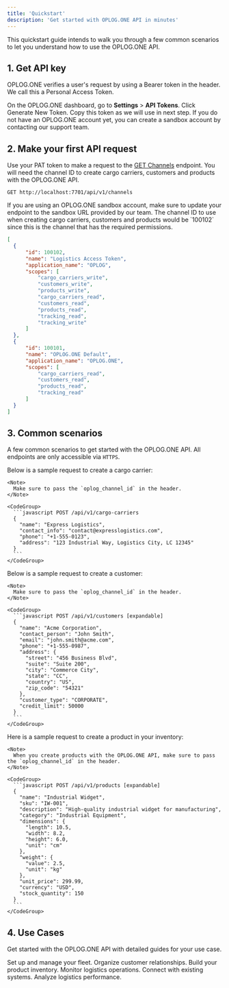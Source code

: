 ```yaml
---
title: 'Quickstart'
description: 'Get started with OPLOG.ONE API in minutes'
---
```


This quickstart guide intends to walk you through a few common scenarios to let you understand how to use the OPLOG.ONE API.

## 1. Get API key

OPLOG.ONE verifies a user's request by using a Bearer token in the header. We call this a Personal Access Token.

On the OPLOG.ONE dashboard, go to **Settings** > **API Tokens**. Click Generate New Token. Copy this token as we will use in next step. If you do not have an OPLOG.ONE account yet, you can create a sandbox account by contacting our support team.

## 2. Make your first API request

Use your PAT token to make a request to the [GET Channels](http://localhost:7701/api/v1/channels) endpoint. You will need the channel ID to create cargo carriers, customers and products with the OPLOG.ONE API.

```
GET http://localhost:7701/api/v1/channels
```

<Tip>
  If you are using an OPLOG.ONE sandbox account, make sure to update your endpoint to the sandbox URL provided by our team.
</Tip>

<Accordion title="Example response">
  The channel ID to use when creating cargo carriers, customers and products would be `100102` since this is the channel that has the required permissions.

  ```json GET Channel /api/v1/channels {3-24}
  [
    {
        "id": 100102,
        "name": "Logistics Access Token",
        "application_name": "OPLOG",
        "scopes": [
            "cargo_carriers_write",
            "customers_write",
            "products_write",
            "cargo_carriers_read",
            "customers_read",
            "products_read",
            "tracking_read",
            "tracking_write"
        ]
    },
    {
        "id": 100101,
        "name": "OPLOG.ONE Default",
        "application_name": "OPLOG.ONE",
        "scopes": [
            "cargo_carriers_read",
            "customers_read",
            "products_read",
            "tracking_read"
        ]
    }
  ]
  ```
</Accordion>

## 3. Common scenarios

A few common scenarios to get started with the OPLOG.ONE API. All endpoints are only accessible via `HTTPS`.

<AccordionGroup>
  <Accordion title="Create cargo carrier">
    Below is a sample request to create a cargo carrier:

    <Note>
      Make sure to pass the `oplog_channel_id` in the header.
    </Note>

    <CodeGroup>
      ```javascript POST /api/v1/cargo-carriers
      {
        "name": "Express Logistics",
        "contact_info": "contact@expresslogistics.com",
        "phone": "+1-555-0123",
        "address": "123 Industrial Way, Logistics City, LC 12345"
      }
      ```
    </CodeGroup>
  </Accordion>

  <Accordion title="Create customer">
    Below is a sample request to create a customer:

    <Note>
      Make sure to pass the `oplog_channel_id` in the header.
    </Note>

    <CodeGroup>
      ```javascript POST /api/v1/customers [expandable]
      {
        "name": "Acme Corporation",
        "contact_person": "John Smith",
        "email": "john.smith@acme.com",
        "phone": "+1-555-0987",
        "address": {
          "street": "456 Business Blvd",
          "suite": "Suite 200",
          "city": "Commerce City",
          "state": "CC",
          "country": "US",
          "zip_code": "54321"
        },
        "customer_type": "CORPORATE",
        "credit_limit": 50000
      }
      ```
    </CodeGroup>
  </Accordion>

  <Accordion title="Create product">
    Here is a sample request to create a product in your inventory:

    <Note>
      When you create products with the OPLOG.ONE API, make sure to pass the `oplog_channel_id` in the header.
    </Note>

    <CodeGroup>
      ```javascript POST /api/v1/products [expandable]
      {
        "name": "Industrial Widget",
        "sku": "IW-001",
        "description": "High-quality industrial widget for manufacturing",
        "category": "Industrial Equipment",
        "dimensions": {
          "length": 10.5,
          "width": 8.2,
          "height": 6.0,
          "unit": "cm"
        },
        "weight": {
          "value": 2.5,
          "unit": "kg"
        },
        "unit_price": 299.99,
        "currency": "USD",
        "stock_quantity": 150
      }
      ```
    </CodeGroup>
  </Accordion>
</AccordionGroup>

## 4. Use Cases

Get started with the OPLOG.ONE API with detailed guides for your use case.

<CardGroup cols="2">
  <Card title="Manage Cargo Carriers" icon="truck" href="/use-cases/cargo-carriers">
    Set up and manage your fleet.
  </Card>

  <Card title="Customer Management" icon="users" href="/use-cases/customers">
    Organize customer relationships.
  </Card>

  <Card title="Product Catalog" icon="box" href="/use-cases/products">
    Build your product inventory.
  </Card>

  <Card title="Track Shipments" icon="chart-mixed" href="/use-cases/tracking">
    Monitor logistics operations.
  </Card>

  <Card title="Integration Guide" icon="plug" href="/use-cases/integration">
    Connect with existing systems.
  </Card>

  <Card title="Reporting & Analytics" icon="chart-bar" href="/use-cases/analytics">
    Analyze logistics performance.
  </Card>
</CardGroup>